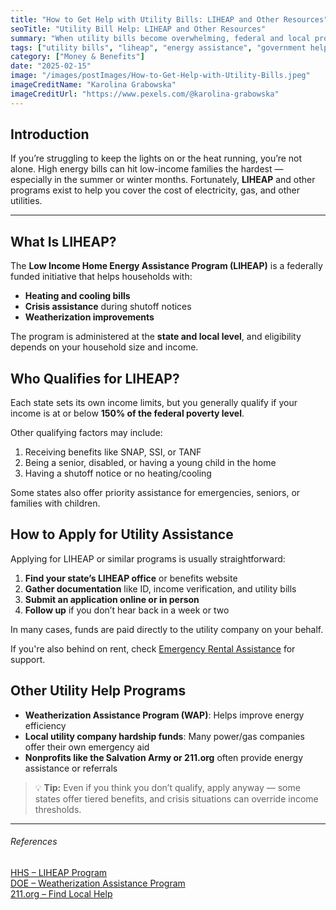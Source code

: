 ```yaml
---
title: "How to Get Help with Utility Bills: LIHEAP and Other Resources"
seoTitle: "Utility Bill Help: LIHEAP and Other Resources"
summary: "When utility bills become overwhelming, federal and local programs like LIHEAP can offer energy assistance to low-income households. Learn how to apply, what’s covered, and where to find help."
tags: ["utility bills", "liheap", "energy assistance", "government help", "low income"]
category: ["Money & Benefits"]
date: "2025-02-15"
image: "/images/postImages/How-to-Get-Help-with-Utility-Bills.jpeg"
imageCreditName: "Karolina Grabowska"
imageCreditUrl: "https://www.pexels.com/@karolina-grabowska"
---
```


## Introduction

If you’re struggling to keep the lights on or the heat running, you’re not alone. High energy bills can hit low-income families the hardest — especially in the summer or winter months. Fortunately, **LIHEAP** and other programs exist to help you cover the cost of electricity, gas, and other utilities.

<BenefitsCtaBanner focus="housing" copy="You may qualify for help with heating, cooling, or energy bills through LIHEAP or local programs." />

***

## What Is LIHEAP?

The **Low Income Home Energy Assistance Program (LIHEAP)** is a federally funded initiative that helps households with:

- **Heating and cooling bills**
- **Crisis assistance** during shutoff notices
- **Weatherization improvements**

The program is administered at the **state and local level**, and eligibility depends on your household size and income.

## Who Qualifies for LIHEAP?

Each state sets its own income limits, but you generally qualify if your income is at or below **150% of the federal poverty level**.

Other qualifying factors may include:

1. Receiving benefits like SNAP, SSI, or TANF
2. Being a senior, disabled, or having a young child in the home
3. Having a shutoff notice or no heating/cooling

Some states also offer priority assistance for emergencies, seniors, or families with children.

## How to Apply for Utility Assistance

Applying for LIHEAP or similar programs is usually straightforward:

1. **Find your state’s LIHEAP office** or benefits website
2. **Gather documentation** like ID, income verification, and utility bills
3. **Submit an application online or in person**
4. **Follow up** if you don’t hear back in a week or two

In many cases, funds are paid directly to the utility company on your behalf.

If you're also behind on rent, check [Emergency Rental Assistance](./emergency-rental-assistance-what-it-is-and-how-to-apply-before-it-s-gone) for support.

## Other Utility Help Programs

- **Weatherization Assistance Program (WAP)**: Helps improve energy efficiency
- **Local utility company hardship funds**: Many power/gas companies offer their own emergency aid
- **Nonprofits like the Salvation Army or 211.org** often provide energy assistance or referrals

> 💡 **Tip:** Even if you think you don’t qualify, apply anyway — some states offer tiered benefits, and crisis situations can override income thresholds.

***

###### References

<div className="references">
<a href="https://www.acf.hhs.gov/ocs/low-income-home-energy-assistance-program-liheap" target="_blank" rel="noopener noreferrer">HHS – LIHEAP Program</a><br />
<a href="https://www.energy.gov/scep/wap/weatherization-assistance-program" target="_blank" rel="noopener noreferrer">DOE – Weatherization Assistance Program</a><br />
<a href="https://www.211.org/" target="_blank" rel="noopener noreferrer">211.org – Find Local Help</a>
</div>